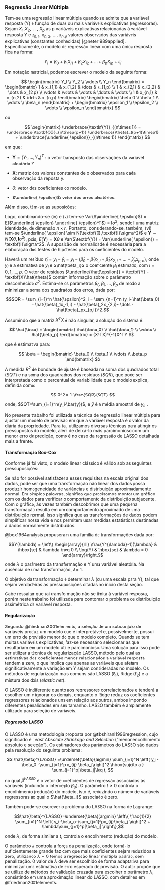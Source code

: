 ### Regressão Linear Múltipla

Tem-se uma regressão linear múltipla quando se admite que a variável resposta (Y) é função de duas ou mais variáveis explicativas (regressoras). 
Sejam $X_1$,$X_2$, $\dots$ , $X_p$ as p variáveis explicativas relacionadas à variável resposta Y e $x_{n,1}$, $x_{n,2}$, $\dots$, $x_{n,p}$  valores observados das variáveis explicativas (constantes conhecidas) [@neter1989applied]. Especificamente, o modelo de regressão linear com uma única resposta fica na forma:

$$
Y_i = \beta_0 + \beta_1 X_{i1} + \beta_2 X_{i2}+\dots + \beta_p X_{ip} + \epsilon_i
$$

Em notação matricial, podemos escrever o modelo da seguinte forma:

$$
\begin{bmatrix}
Y_1 \\
Y_2 \\
\vdots \\
Y_n
\end{bmatrix}
=
\begin{bmatrix}
1 & x_{1,1} & x_{1,2} & \dots & x_{1,p} \\
1 & x_{2,1} & x_{2,2} & \dots & x_{2,p} \\
\vdots & \vdots & \vdots & \ddots & \vdots \\
1 & x_{n,1} & x_{n,2} & \dots & x_{n,p}
\end{bmatrix}
\begin{bmatrix}
\beta_0 \\
\beta_1 \\
\vdots \\
\beta_n
\end{bmatrix}
+
\begin{bmatrix}
\epsilon_1 \\
\epsilon_2 \\
\vdots \\
\epsilon_n
\end{bmatrix}
$$

ou

$$
\begin{matrix}
\underbrace{\textbf{Y}}_{(n\times 1)} 
= 
\underbrace{\textbf{X}}_{n\times(p+1)}
\underbrace{\theta}_{(p+1)\times1}
+
\underbrace{\underline{ \epsilon}}_{(n\times 1)}
\end{matrix}
$$

em que:

- $\textbf{Y} = (Y_1,\dots , Y_n)^T$ : o vetor transposto das observações da variável aleatória Y.

- $\textbf{X}$: matriz dos valores constantes de x observados para cada observação da reposta y.

- $\theta$: vetor dos coeficientes do modelo.

- $\underline{ \epsilon}$: vetor dos erros aleatórios.


Além disso, têm-se as suposições:


\begin{enumerate}[label=(\roman*)]
\item a variável resposta Y tem relação linear com as variáveis explicativas $X_j$, j = 1, 2,$\dots$, p;
\item as variáveis explicativas $X_j$ são conhecidas;
\item $E(\epsilon_i)$ = 0, ou seja, $E(\underline{ \epsilon}) = \textbf{0}$, sendo $\textbf{0}$ um vetor de zeros de dimensões $n \times 1$;
\item os erros são homocedásticos, isto é, Var($\epsilon_i$) = E($\epsilon_i^2$) = $\sigma^2$;
\item os erros são independentes, isto é, Cov($\epsilon_i,\epsilon_{j}$) = E($\epsilon_i \epsilon_{j}^T$) = 0, i $\neq$ j;
\item os erros têm distribuição normal.
\end{enumerate}


Logo, combinando-se (iv) e (v) tem-se Var($\underline{ \epsilon}$) = E($\underline{ \epsilon} \underline{ \epsilon}^T$) = $\textbf{I}\sigma^2$, sendo $\textbf{I}$ uma matriz identidade, de dimensão $n \times n$. Portanto, considerando-se, também, (vi) tem-se $\underline{ \epsilon} \sim N(\textbf{0},\textbf{I}\sigma^2)$ e $\textbf{Y} \sim N(\textbf{X}\theta, \textbf{I}\sigma^2)$, pois, $E(\textbf{Y}) = \textbf{X}\theta$ e Var($\textbf{Y}) = Var(\underline{ \epsilon}) = \textbf{I}\sigma^2$. A suposição de normalidade é necessária para a elaboração dos testes de hipóteses para os coeficientes do modelo.


Haverá um resíduo $\hat{\epsilon}_i = y_i - \hat{y}_i = y_i - (\hat{\beta}_0 + \hat{\beta}_1x_{1,i} + \hat{\beta}_2x_{2,i} + \dots + \hat{\beta}_px_{p,n})$, onde $\hat{y}_i$ é a estimativa de $y_i$ e $\hat{\beta_i}$ o coeficiente $\beta_i$ estimado, com $i = 0,1,\dots , p$. O vetor de resíduos $\underline{\hat{\epsilon}} = \textbf{Y} - \textbf{X}\hat{\theta}$ contém informação sobre o parâmetro desconhecido $\sigma^2$. Estima-se os parâmetros $\beta_0,\beta_1,\dots,\beta_p$ de modo a minimizar a soma dos quadrados dos erros, dada por:

$$SQR = \sum_{i=1}^n \hat{\epsilon}^2_i = \sum_{n=1}^n (y_i- \hat{\beta_0} - \hat{\beta}_1x_{1,i} - \hat{\beta}_2x_{2,i}- \dots - \hat{\beta}_px_{p,i})^2.$$



Assumindo que a matriz $X^TX$ é não singular, a solução do sistema é:

$$
\hat{\beta}
=
\begin{bmatrix}
\hat{\beta_0} \\
\hat{\beta_1} \\
\vdots \\
\hat{\beta_p}
\end{bmatrix}
=
(X^TX)^{-1}X^TY
$$

que é estimativa para:

$$
\beta =
\begin{bmatrix}
\beta_0 \\
\beta_1 \\
\vdots \\
\beta_p
\end{bmatrix}
$$

A medida $R^2$ de bondade de ajuste é baseada na soma dos quadrados total ($SQT$) e na soma dos quadradros dos resíduos ($SQR$), que pode ser interpretada como o percentual de variabilidade que o modelo explica, definida como:

$$
R^2 = 1-\frac{SQR}{SQT}
$$

\noindent onde, $SQT=\sum_{i=1}^n(y_i-\bar{y})$, e $\bar{y}$ é a média amostral de $y_i$, .

No presente trabalho foi utilizada a técnica de regressão linear múltipla para ajustar um modelo de previsão em que a variável resposta é o valor da diária da propriedade. Para tal, utilizamos diversas técnicas para atingir os pressupostos do modelo, além de deixá-lo mais parcimonioso com um menor erro de predição, como é no caso da regressão de LASSO detalhada mais a frente.

#### Transformação Box-Cox

Conforme já foi visto, o modelo linear clássico é válido sob as seguintes pressuposições:

\begin{enumerate}[label=(\roman*)]
\item simplicidade de estrutura para o valor esperado da variável resposta (aditividade do modelo);
\item independência e homogeneidade dos erros;
\item normalidade dos erros.
\end{enumerate}

Se não for possível satisfazer a esses requisitos na escala original dos dados, pode ser que uma transformação não linear dos dados possa produzir homogeneidade de variâncias e distribuição aproximadamente normal. Em simples palavras, significa que precisamos montar um gráfico com os dados para verificar o comportamento da distribuição subjacente. Com o gráfico, às vezes também descobrimos que uma pequena transformação resulta em um comportamento aproximado de uma distribuição normal. Isso significa que as transformações de dados podem simplificar nossa vida e nos permitem usar medidas estatísticas destinadas a dados normalmente distribuídos.

@box1964analysis propuseram uma família de transformações dada por:

$$Y(\lambda)
= \left\{ \begin{array}{rll}
\frac{Y^{\lambda}-1}{\lambda} & \hbox{se} & \lambda \neq 0 \\
\log(Y) & \hbox{se} & \lambda = 0
\end{array}\right.$$

\noindent onde $\lambda$ o parâmetro da transformação e Y uma variável aleatória. Na ausência de uma transformação, $\lambda$= 1.

O objetivo da transformação é determinar $\lambda$ (ou uma escala para Y), tal que sejam verdadeiras as pressuposições citadas no inicio desta seção.

Cabe ressaltar que tal transformação não se limita à variável resposta, porém neste trabalho foi utilizada para contornar o problema de distribuição assimétrica da variável resposta.

#### Regularização

Segundo @friedman2001elements, a seleção de um subconjuto de variáveis produz um modelo que é interpretável e, possivelmente, possui um erro de previsão menor do que o modelo completo. Quando se tem muitas variáveis explicativas, faz-se necessário selecionar as que resultariam em um modelo útil e parcimonioso. Uma solução para isso pode ser utilizar a técnica de regularização LASSO, método pelo qual as estimativas dos coeficientes menos relacionados a variável resposta tendem a zero, o que implica que apenas as variáveis que afetam significativamente a variação em Y sejam consideradas no modelo. Os métodos de regularização mais comuns são LASSO ($\ell_1$), Ridge ($\ell_2$) e a mistura dos dois (*elastic net*).

O LASSO é indiferente quanto aos regressores correlacionados e tenderá a escolher um e ignorar os demais, enquanto o Ridge reduz os coeficientes regressores relacionados uns em relação aos outros, ambos impondo diferentes penalidades em seu tamanho. LASSO também é amplamente utilizado para seleção de variáveis.

##### Regressão LASSO

O LASSO é uma metodologia proposta por  @tibshirani1996regression, cujo significado é *Least Absolute Shrinkage and Selection* (“menor encolhimento absoluto e seleção”). Os estimadores dos parâmetros do LASSO são dados pela resolução do seguinte problema:

$$
\hat{\beta}^{LASSO} =\underset{\beta}{argmin}  \sum_{i=1}^N \left( y_i-\beta_0 -\sum_{j=1}^p x_{ij} \beta_j\right)^2 \hbox{sujeito a } \sum_{j=1}^p|\beta_j|\leq t,
$$

\noindent no qual $\hat{\beta}^{LASSO}$ é o vetor de coeficientes de regressão associados às variáveis (incluindo o intercepto $\beta_0$). O parâmetro $t\geq0$ controla o encolhimento (redução) do modelo, isto é, reduzindo o número de variáveis regressoras ao qual o $\hat{\beta_i}$ associado é zero.

Também pode-se escrever o problema do LASSO na forma de Lagrange:

$$\hat{\beta}^{LASSO}=\underset{\beta}{argmin} \left\{ \frac{1}{2} \sum_{i=1}^N \left( y_i-\beta_o-\sum_{j=1}^px_{ij}\beta_j \right)^2 + \lambda\sum_{j=1}^p|\beta_j| \right\},$$

\noindent onde $\lambda$, de forma similar a $t$, controla o encolhimento (redução) do modelo.

O parâmetro $\lambda$ controla a força da penalização, onde torná-lo suficientemente grande faz com que mais coeficientes sejam reduzidos a zero, utilizando $\lambda=0$ temos a regressão linear multipla padrão, sem penalização. O valor de $\lambda$ deve ser escolhido de forma adaptativa para minimizar uma estimativa de erro esperado de previsão. O autor propõe que se utilize de métodos de validação cruzada para escolher o parâmetro $\lambda$, consistindo em uma aproximação linear do LASSO, com detalhes em @friedman2001elements.
